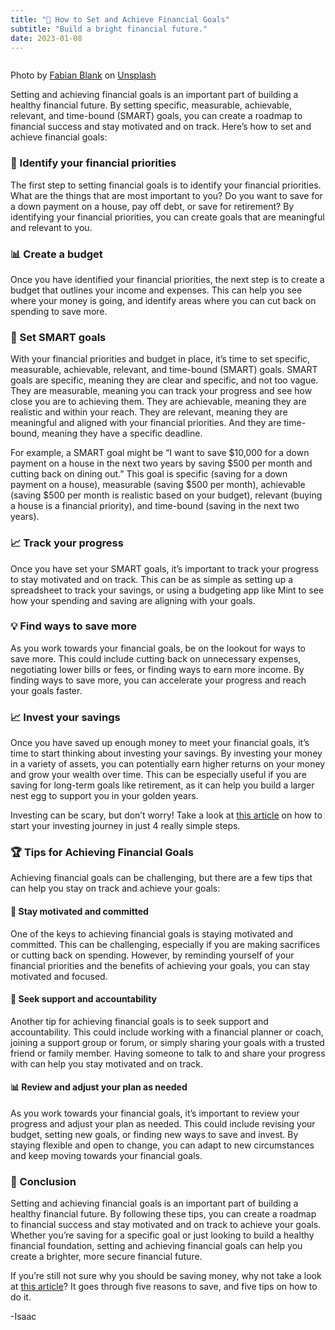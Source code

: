 ```yaml
---
title: "🎯 How to Set and Achieve Financial Goals"
subtitle: "Build a bright financial future."
date: 2023-01-08
---
```


<Image src={piggyBank} alt="" />

Photo by
[Fabian Blank](https://unsplash.com/@blankerwahnsinn?utm_source=medium&utm_medium=referral)
on [Unsplash](https://unsplash.com/?utm_source=medium&utm_medium=referral)

Setting and achieving financial goals is an important part of building a healthy
financial future. By setting specific, measurable, achievable, relevant, and time-bound
(SMART) goals, you can create a roadmap to financial success and stay motivated and on
track. Here’s how to set and achieve financial goals:

### 🤔 Identify your financial priorities

The first step to setting financial goals is to identify your financial priorities. What
are the things that are most important to you? Do you want to save for a down payment on
a house, pay off debt, or save for retirement? By identifying your financial priorities,
you can create goals that are meaningful and relevant to you.

### 📊 Create a budget

Once you have identified your financial priorities, the next step is to create a budget
that outlines your income and expenses. This can help you see where your money is going,
and identify areas where you can cut back on spending to save more.

### 🎯 Set SMART goals

With your financial priorities and budget in place, it’s time to set specific,
measurable, achievable, relevant, and time-bound (SMART) goals. SMART goals are
specific, meaning they are clear and specific, and not too vague. They are measurable,
meaning you can track your progress and see how close you are to achieving them. They
are achievable, meaning they are realistic and within your reach. They are relevant,
meaning they are meaningful and aligned with your financial priorities. And they are
time-bound, meaning they have a specific deadline.

For example, a SMART goal might be “I want to save $10,000 for a down payment on a house
in the next two years by saving $500 per month and cutting back on dining out.” This
goal is specific (saving for a down payment on a house), measurable (saving $500 per
month), achievable (saving $500 per month is realistic based on your budget), relevant
(buying a house is a financial priority), and time-bound (saving in the next two years).

### 📈 Track your progress

Once you have set your SMART goals, it’s important to track your progress to stay
motivated and on track. This can be as simple as setting up a spreadsheet to track your
savings, or using a budgeting app like Mint to see how your spending and saving are
aligning with your goals.

### 💡 Find ways to save more

As you work towards your financial goals, be on the lookout for ways to save more. This
could include cutting back on unnecessary expenses, negotiating lower bills or fees, or
finding ways to earn more income. By finding ways to save more, you can accelerate your
progress and reach your goals faster.

### 📈 Invest your savings

Once you have saved up enough money to meet your financial goals, it’s time to start
thinking about investing your savings. By investing your money in a variety of assets,
you can potentially earn higher returns on your money and grow your wealth over time.
This can be especially useful if you are saving for long-term goals like retirement, as
it can help you build a larger nest egg to support you in your golden years.

Investing can be scary, but don’t worry! Take a look at
[this article](/start-your-investing-journey-in-4-easy-steps)
on how to start your investing journey in just 4 really simple steps.

### 🏆 Tips for Achieving Financial Goals

Achieving financial goals can be challenging, but there are a few tips that can help you
stay on track and achieve your goals:

#### 💪 Stay motivated and committed

One of the keys to achieving financial goals is staying motivated and committed. This
can be challenging, especially if you are making sacrifices or cutting back on spending.
However, by reminding yourself of your financial priorities and the benefits of
achieving your goals, you can stay motivated and focused.

#### 🤝 Seek support and accountability

Another tip for achieving financial goals is to seek support and accountability. This
could include working with a financial planner or coach, joining a support group or
forum, or simply sharing your goals with a trusted friend or family member. Having
someone to talk to and share your progress with can help you stay motivated and on
track.

#### 📊 Review and adjust your plan as needed

As you work towards your financial goals, it’s important to review your progress and
adjust your plan as needed. This could include revising your budget, setting new goals,
or finding new ways to save and invest. By staying flexible and open to change, you can
adapt to new circumstances and keep moving towards your financial goals.

### 📝 Conclusion

Setting and achieving financial goals is an important part of building a healthy
financial future. By following these tips, you can create a roadmap to financial success
and stay motivated and on track to achieve your goals. Whether you’re saving for a
specific goal or just looking to build a healthy financial foundation, setting and
achieving financial goals can help you create a brighter, more secure financial future.

If you’re still not sure why you should be saving money, why not take a look at
[this article](/5-simple-ways-to-improve-your-credit-score-as-a-student)?
It goes through five reasons to save, and five tips on how to do it.

\-Isaac


